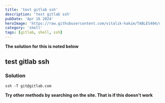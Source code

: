```yaml
---
title: 'test gitlab ssh'
description: 'test gitlab ssh'
pubDate: 'Apr 16 2024'
heroImage: 'https://raw.githubusercontent.com/vitalik-hakim/TABLES404/main/error_b/SHELL.jpg'
category: 'shell'
tags: [gitlab, shell, ssh]
---
```


**The solution for this is noted below**

## test gitlab ssh

### Solution

```shell
ssh -T git@gitlab.com
```

**Try other methods by searching on the site. That is if this doesn't work**
